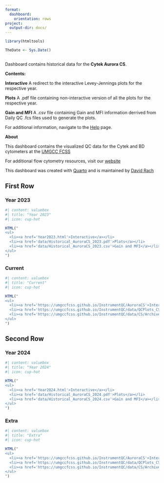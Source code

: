 ```yaml
---
format:
  dashboard:
    orientation: rows
project:
  output-dir: docs/
---
```


```r
library(htmltools)
```

```r
TheDate <- Sys.Date()
```

## {.sidebar}
Dashboard contains historical data for the **Cytek Aurora CS**.

**Contents:**

**Interactive** A redirect to the interactive Levey-Jennings plots for the respective year.

**Plots** A .pdf file containing non-interactive version of all the plots for the respective year.

**Gain and MFI** A .csv file containing Gain and MFI information derrived from Daily QC .fcs files used to generate the plots.

For additional information, navigate to the [Help](https://umgccfcss.github.io/InstrumentQC/help) page.

**About**

This dashboard contains the visualized QC data for the Cytek and BD cytometers at the [UMGCC FCSS](https://www.medschool.umaryland.edu/cibr/core/umgccc_flow/)

For additional flow cytometry resources, visit our [website](https://sites.google.com/view/umgcccflow/home)

This dashboard was created with [Quarto](https://quarto.org/) and is maintained by [David Rach](https://github.com/DavidRach)


## First Row {height="50%"}

### Year 2023 {width="50%"}

::: {.card title="" width="33%"}

:::

```r
#| content: valuebox
#| title: "Year 2023"
#| icon: cup-hot

HTML("
<ul>
  <li><a href='Year2023.html'>Interactive</a></li>
  <li><a href='data/Historical_AuroraCS_2023.pdf'>Plots</a></li>
  <li><a href='data/Historical_AuroraCS_2023.csv'>Gain and MFI</a></li>
</ul>
")
```

### Current {width="50%"}

::: {.card title="" width="33%"}

:::

```r
#| content: valuebox
#| title: "Current"
#| icon: cup-hot

HTML("
<ul>
  <li><a href='https://umgccfcss.github.io/InstrumentQC/AuroraCS'>Interactive</a></li>
  <li><a href='https://umgccfcss.github.io/InstrumentQC/data/QCPlots_CS.pdf'>Plots</a></li>
  <li><a href='https://umgccfcss.github.io/InstrumentQC/data/CS/Archive/BeadDataCS.csv'>Gain and MFI</a></li>
</ul>
")
```

## Second Row {height="50%"}

### Year 2024 {width="50%"}

```r
#| content: valuebox
#| title: "Year 2024"
#| icon: cup-hot

HTML("
<ul>
  <li><a href='Year2024.html'>Interactive</a></li>
  <li><a href='data/Historical_AuroraCS_2024.pdf'>Plots</a></li>
  <li><a href='data/Historical_AuroraCS_2024.csv'>Gain and MFI</a></li>
</ul>
")
```

::: {.card title="" width="33%"}

:::


### Extra {width="50%"}

```r
#| content: valuebox
#| title: "Extra"
#| icon: cup-hot

HTML("
<ul>
  <li><a href='https://umgccfcss.github.io/InstrumentQC/AuroraCS'>Interactive</a></li>
  <li><a href='https://umgccfcss.github.io/InstrumentQC/data/QCPlots_CS.pdf'>Plots</a></li>
  <li><a href='https://umgccfcss.github.io/InstrumentQC/data/CS/Archive/BeadDataCS.csv'>Gain and MFI</a></li>
</ul>
")

```

::: {.card title="" width="33%"}

:::
 


